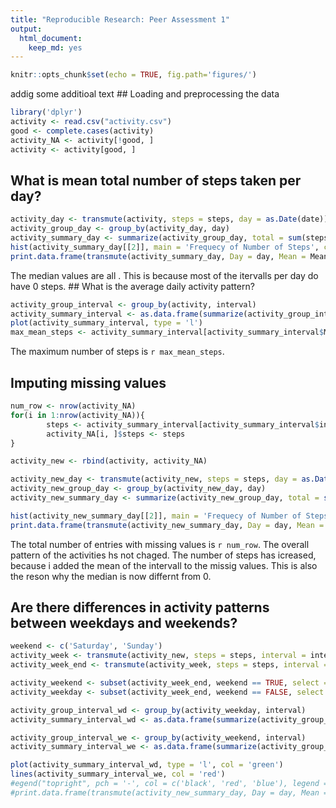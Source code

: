 ---
title: "Reproducible Research: Peer Assessment 1"
output: 
  html_document: 
    keep_md: yes
---

```{r setup, include=FALSE}
knitr::opts_chunk$set(echo = TRUE, fig.path='figures/')
```
addig some additioal text
## Loading and preprocessing the data
```{r dataload}
library('dplyr')
activity <- read.csv("activity.csv")
good <- complete.cases(activity)
activity_NA <- activity[!good, ]
activity <- activity[good, ]
```

## What is mean total number of steps taken per day?
```{r task1}
activity_day <- transmute(activity, steps = steps, day = as.Date(date))
activity_group_day <- group_by(activity_day, day)
activity_summary_day <- summarize(activity_group_day, total = sum(steps), Mean = mean(steps), Median = median(steps))
hist(activity_summary_day[[2]], main = 'Frequecy of Number of Steps', col = 'Red', xlab = 'Number of Steps', ylim = c(0, 30))
print.data.frame(transmute(activity_summary_day, Day = day, Mean = Mean, Median = Median), row.names=FALSE)
```
The median values are all . This is because most of the itervalls per day do have 0 steps.
## What is the average daily activity pattern?
```{r task2 }
activity_group_interval <- group_by(activity, interval)
activity_summary_interval <- as.data.frame(summarize(activity_group_interval, Mean = mean(steps)))
plot(activity_summary_interval, type = 'l')
max_mean_steps <- activity_summary_interval[activity_summary_interval$Mean == max(activity_summary_interval$Mean), ]$interval
```
The maximum number of steps is `r max_mean_steps`. 

## Imputing missing values
```{r task 4}
num_row <- nrow(activity_NA)
for(i in 1:nrow(activity_NA)){
        steps <- activity_summary_interval[activity_summary_interval$interval == activity_NA[i, ]$interval, ]$Mean
        activity_NA[i, ]$steps <- steps
}

activity_new <- rbind(activity, activity_NA)

activity_new_day <- transmute(activity_new, steps = steps, day = as.Date(date))
activity_new_group_day <- group_by(activity_new_day, day)
activity_new_summary_day <- summarize(activity_new_group_day, total = sum(steps), Mean = mean(steps), Median = median(steps))

hist(activity_new_summary_day[[2]], main = 'Frequecy of Number of Steps', col = 'Red', xlab = 'Number of Steps', ylim = c(0, 30))
print.data.frame(transmute(activity_new_summary_day, Day = day, Mean = Mean, Median = Median), row.names=FALSE)
```
The total number of entries with missing values is `r num_row`.
The overall pattern of the activities hs not chaged. The number of steps has icreased, because i added the mean of the intervall to the missig values. This is also the reson why the median is now differnt from 0.


## Are there differences in activity patterns between weekdays and weekends?
```{r task 5}
weekend <- c('Saturday', 'Sunday')
activity_week <- transmute(activity_new, steps = steps, interval = interval, wday = as.factor(weekdays(as.Date(date))))
activity_week_end <- transmute(activity_week, steps = steps, interval = interval, weekend = as.factor(wday %in% weekend))

activity_weekend <- subset(activity_week_end, weekend == TRUE, select = c(steps, interval))
activity_weekday <- subset(activity_week_end, weekend == FALSE, select = c(steps, interval))

activity_group_interval_wd <- group_by(activity_weekday, interval)
activity_summary_interval_wd <- as.data.frame(summarize(activity_group_interval_wd, Mean = mean(steps)))

activity_group_interval_we <- group_by(activity_weekend, interval)
activity_summary_interval_we <- as.data.frame(summarize(activity_group_interval_we, Mean = mean(steps)))

plot(activity_summary_interval_wd, type = 'l', col = 'green')
lines(activity_summary_interval_we, col = 'red')
#egend("topright", pch = '-', col = c('black', 'red', 'blue'), legend = c('Sub_metering_1','Sub_metering_2','Sub_metering_3'))
#print.data.frame(transmute(activity_new_summary_day, Day = day, Mean = Mean, Median = Median), row.names=FALSE)
```